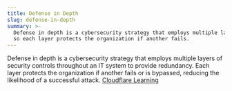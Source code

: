 ```yaml
---
title: Defense in Depth
slug: defense-in-depth
summary: >-
  Defense in depth is a cybersecurity strategy that employs multiple layers of security controls
  so each layer protects the organization if another fails.
---
```


Defense in depth is a cybersecurity strategy that employs multiple layers of security controls throughout an IT system to provide redundancy. Each layer protects the organization if another fails or is bypassed, reducing the likelihood of a successful attack. [Cloudflare Learning](https://www.cloudflare.com/learning/security/glossary/what-is-defense-in-depth/)

